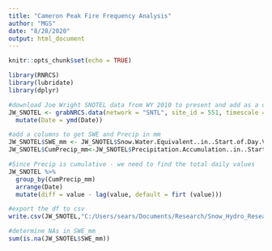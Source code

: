 ```yaml
---
title: "Cameron Peak Fire Frequency Analysis"
author: "MGS"
date: "8/28/2020"
output: html_document
---
```


```r
knitr::opts_chunk$set(echo = TRUE)
```

```r
library(RNRCS)
library(lubridate)
library(dplyr)
```

```r
#download Joe Wright SNOTEL data from WY 2010 to present and add as a df. Also, get date into correct format.
JW_SNOTEL <- grabNRCS.data(network = "SNTL", site_id = 551, timescale = "daily", DayBgn = '2009-10-01', DayEnd = '2020-08-27') %>%
  mutate(Date = ymd(Date))

#add a columns to get SWE and Precip in mm
JW_SNOTEL$SWE_mm <- JW_SNOTEL$Snow.Water.Equivalent..in..Start.of.Day.Values*25.4
JW_SNOTEL$CumPrecip_mm<-JW_SNOTEL$Precipitation.Accumulation..in..Start.of.Day.Values*25.4

#Since Precip is cumulative - we need to find the total daily values
JW_SNOTEL %>%
  group_by(CumPrecip_mm)
  arrange(Date)
  mutate(diff = value - lag(value, default = firt (value)))

#export the df to csv
write.csv(JW_SNOTEL,"C:/Users/sears/Documents/Research/Snow_Hydro_Research/Fire/JW_SNOTEL_daily.csv", row.names = TRUE)

#determine NAs in SWE_mm
sum(is.na(JW_SNOTEL$SWE_mm))

```

